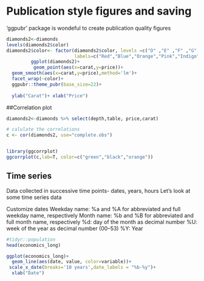 # Publication style figures and saving

'ggpubr' package is wondeful to create publication quality figures

```r

diamonds2<-diamonds
levels(diamonds2$color)
diamonds2$color<- factor(diamonds2$color, levels =c("D" ,"E" ,"F" ,"G", "H", "I", "J"), 
                         labels=c("Red","Blue","Orange","Pink","Indigo","Jade","Orange"))
         ggplot(diamonds2)+
          geom_point(aes(x=carat,y=price))+
  geom_smooth(aes(x=carat,y=price),method='lm')+
  facet_wrap(~color)+
  ggpubr::theme_pubr(base_size=22)+
           
  ylab("Carat")+ xlab("Price")


```


##Correlation plot
```r

diamonds2<-diamonds %>% select(depth,table, price,carat)

# calulate the correlations
c <- cor(diamonds2, use="complete.obs")



```

```r
library(ggcorrplot)
ggcorrplot(c,lab=T, color=c("green","black","orange"))

```

## Time series

Data collected in successive time points- dates, years, hours
Let's look at some time series data 

Customize dates
Weekday name:  %a and %A for abbreviated and full weekday name, respectively
Month name:  %b and %B for abbreviated and full month name, respectively
%d: day of the month as decimal number
%U: week of the year as decimal number (00–53)
%Y: Year 
```r
#tidyr::population
head(economics_long)


```
```r

ggplot(economics_long)+
  geom_line(aes(date, value, color=variable))+
 scale_x_date(breaks='10 years',date_labels = "%b-%y")+ 
  xlab("Date")
  

```


